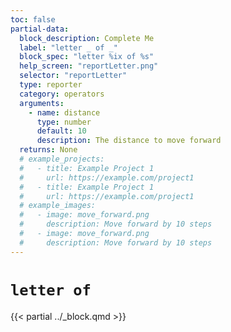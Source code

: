```yaml
---
toc: false
partial-data:
  block_description: Complete Me
  label: "letter _ of _"
  block_spec: "letter %ix of %s"
  help_screen: "reportLetter.png"
  selector: "reportLetter"
  type: reporter
  category: operators
  arguments:
    - name: distance
      type: number
      default: 10
      description: The distance to move forward
  returns: None
  # example_projects:
  #   - title: Example Project 1
  #     url: https://example.com/project1
  #   - title: Example Project 1
  #     url: https://example.com/project1
  # example_images:
  #   - image: move_forward.png
  #     description: Move forward by 10 steps
  #   - image: move_forward.png
  #     description: Move forward by 10 steps
---
```


# `letter of` { .unnumbered }

{{< partial ../_block.qmd >}}
